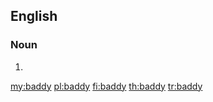 ==English==

===Noun===
{{en-noun|baddies}}

# {{alternative spelling of|baddie|lang=en}}

[[my:baddy]]
[[pl:baddy]]
[[fi:baddy]]
[[th:baddy]]
[[tr:baddy]]